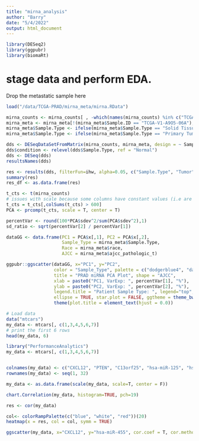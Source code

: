```yaml
---
title: "mirna_analysis"
author: "Barry"
date: "5/4/2022"
output: html_document
---
```


```R
library(DESeq2)
library(ggpubr)
library(biomaRt)
```

# stage data and perform EDA.

Drop the metastatic sample here
```R
load("/data/TCGA-PRAD/mirna_meta/mirna.RData")

mirna_counts <- mirna_counts[ , -which(names(mirna_counts) %in% c("TCGA-V1-A9O5-06A"))]
mirna_meta <- mirna_meta[!(mirna_meta$Sample.ID == "TCGA-V1-A9O5-06A"),]
mirna_meta$Sample.Type <- ifelse(mirna_meta$Sample.Type == "Solid Tissue Normal", "Normal", mirna_meta$Sample.Type)
mirna_meta$Sample.Type <- ifelse(mirna_meta$Sample.Type == "Primary Tumor", "Tumor", mirna_meta$Sample.Type)
```


```R
dds <- DESeqDataSetFromMatrix(mirna_counts, mirna_meta, design = ~ Sample.Type)
dds$condition <- relevel(dds$Sample.Type, ref = "Normal")
dds <- DESeq(dds)
resultsNames(dds)

res <- results(dds, filterFun=ihw, alpha=0.05, c("Sample.Type", "Tumor", "Normal"))
summary(res)
res_df <- as.data.frame(res)
```

```R
t_cts <- t(mirna_counts)
# issues with scale because some columns have constant values (i.e are all zeros)
t_cts = t_cts[,colSums(t_cts) > 600]
PCA <- prcomp(t_cts, scale = T, center = T)

percentVar <- round(100*PCA$sdev^2/sum(PCA$sdev^2),1)
sd_ratio <- sqrt(percentVar[2] / percentVar[1])

dataGG <- data.frame(PC1 = PCA$x[,1], PC2 = PCA$x[,2],
                     Sample_Type = mirna_meta$Sample.Type,
                     Race = mirna_meta$race,
                     AJCC = mirna_meta$ajcc_pathologic_t)

ggpubr::ggscatter(dataGG, x="PC1", y="PC2",
                  color = "Sample_Type", palette = c("dodgerblue4", "darkorange2"),
                  title = "PRAD miRNA PCA Plot", shape = "AJCC",
                  xlab = paste0("PC1, VarExp: ", percentVar[1], "%"),
                  ylab = paste0("PC2, VarExp: ", percentVar[2], "%"),
                  legend.title = "Patient Sample Type: ", legend="top",
                  ellipse = TRUE, star.plot = FALSE, ggtheme = theme_bw()) + font("title", face="italic") +
                  theme(plot.title = element_text(hjust = 0.0))
```



```R
# Load data
data("mtcars")
my_data <- mtcars[, c(1,3,4,5,6,7)]
# print the first 6 rows
head(my_data, 6)

library("PerformanceAnalytics")
my_data <- mtcars[, c(1,3,4,5,6,7)]


colnames(my_data) <- c("CXCL12", "PTEN", "C13orf25", "hsa-miR-125", "hsa-miR-455", "hsa-miR-75-5p")
rownames(my_data) <- seq(1, 32)

my_data <- as.data.frame(scale(my_data, scale=T, center = F))

chart.Correlation(my_data, histogram=TRUE, pch=19)

res <- cor(my_data)

col<- colorRampPalette(c("blue", "white", "red"))(20)
heatmap(x = res, col = col, symm = TRUE)

ggscatter(my_data, x="CXCL12", y="hsa-miR-455", cor.coef = T, cor.method = "pearson", add = "reg.line")
```